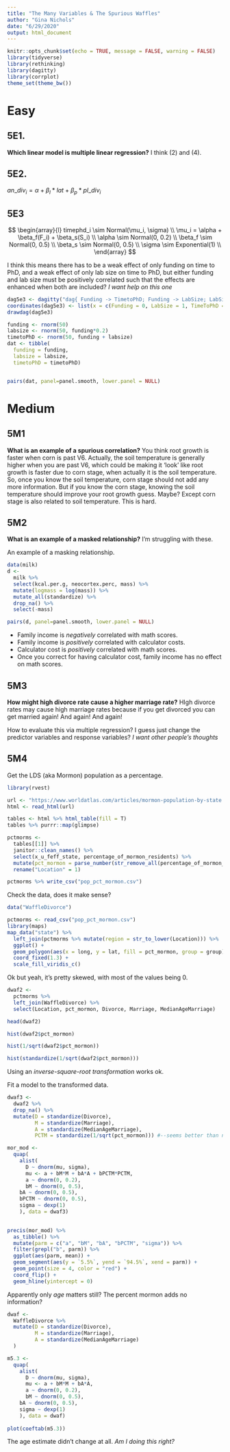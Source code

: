 ```yaml
---
title: "The Many Variables & The Spurious Waffles"
author: "Gina Nichols"
date: "6/29/2020"
output: html_document
---
```



```r
knitr::opts_chunk$set(echo = TRUE, message = FALSE, warning = FALSE)
library(tidyverse)
library(rethinking)
library(dagitty)
library(corrplot)
theme_set(theme_bw())
```

# Easy

## 5E1. 
**Which linear model is multiple linear regression?**
I think (2) and (4). 

## 5E2. 
$an\_div_i = \alpha + \beta_l*lat + \beta_p*pl\_div_i$

## 5E3
$$
\begin{array}{l}
timephd_i \sim Normal(\mu_i, \sigma) \\
\mu_i = \alpha + \beta_f(F_i) + \beta_s(S_i) \\
\alpha \sim Normal(0, 0.2) \\
\beta_f \sim Normal(0, 0.5) \\
\beta_s \sim Normal(0, 0.5) \\
\sigma \sim Exponential(1) \\
\end{array}
$$

I think this means there has to be a weak effect of only funding on time to PhD, and a weak effect of only lab size on time to PhD, but either funding and lab size must be positively correlated such that the effects are enhanced when both are included? 
*I want help on this one*

```r
dag5e3 <- dagitty("dag{ Funding -> TimetoPhD; Funding -> LabSize; LabSize -> TimetoPhD }")
coordinates(dag5e3) <- list(x = c(Funding = 0, LabSize = 1, TimeToPhD = 2), y = c(Funding = 0, LabSize = 1, TimeToPhD = 0))
drawdag(dag5e3)


```

```r
funding <- rnorm(50)
labsize <- rnorm(50, funding*0.2)
timetoPhD <- rnorm(50, funding + labsize)
dat <- tibble(
  funding = funding,
  labsize = labsize, 
  timetoPhD = timetoPhD)


pairs(dat, panel=panel.smooth, lower.panel = NULL)
```

# Medium

## 5M1
**What is an example of a spurious correlation?**
You think root growth is faster when corn is past V6.
Actually, the soil temperature is generally higher when you are past V6, which could be making it 'look' like root growth is faster due to corn stage, when actually it is the soil temperature. So, once you know the soil temperature, corn stage should not add any more information. But if you know the corn stage, knowing the soil temperature should improve your root growth guess. Maybe? Except corn stage is also related to soil temperature. This is hard. 

## 5M2
**What is an example of a masked relationship?**
I'm struggling with these. 

An example of a masking relationship.
```r
data(milk)
d <- 
  milk %>% 
  select(kcal.per.g, neocortex.perc, mass) %>% 
  mutate(logmass = log(mass)) %>% 
  mutate_all(standardize) %>% 
  drop_na() %>% 
  select(-mass) 

pairs(d, panel=panel.smooth, lower.panel = NULL)
```

- Family income is *negatively* correlated with math scores. 
- Family income is *positively* correlated with calculator costs. 
- Calculator cost is *positively* correlated with math scores. 
- Once you correct for having calculator cost, family income has no effect on math scores.  

## 5M3
**How might high divorce rate cause a higher marriage rate?**
HIgh divorce rates may cause high marriage rates because if you get divorced you can get married again! And again! And again!

How to evaluate this via multiple regression? I guess just change the predictor variables and response variables?
*I want other people's thoughts*

## 5M4 

Get the LDS (aka Mormon) population as a percentage. 

```r
library(rvest)

url <- "https://www.worldatlas.com/articles/mormon-population-by-state.html"
html <- read_html(url)

tables <- html %>% html_table(fill = T)
tables %>% purrr::map(glimpse)

pctmorms <-
  tables[[1]] %>%
  janitor::clean_names() %>%
  select(x_u_feff_state, percentage_of_mormon_residents) %>%
  mutate(pct_mormon = parse_number(str_remove_all(percentage_of_mormon_residents, "%"))) %>%
  rename("Location" = 1)

pctmorms %>% write_csv("pop_pct_mormon.csv")
```

Check the data, does it make sense?
```r
data("WaffleDivorce")

pctmorms <- read_csv("pop_pct_mormon.csv")
library(maps)
map_data("state") %>% 
  left_join(pctmorms %>% mutate(region = str_to_lower(Location))) %>% 
  ggplot() + 
  geom_polygon(aes(x = long, y = lat, fill = pct_mormon, group = group), color = "white") + 
  coord_fixed(1.3) +
  scale_fill_viridis_c()

```

Ok but yeah, it's pretty skewed, with most of the values being 0. 
```r

dwaf2 <- 
  pctmorms %>% 
  left_join(WaffleDivorce) %>% 
  select(Location, pct_mormon, Divorce, Marriage, MedianAgeMarriage)

head(dwaf2)

hist(dwaf2$pct_mormon)

hist(1/sqrt(dwaf2$pct_mormon))

hist(standardize(1/sqrt(dwaf2$pct_mormon)))
```

Using an *inverse-square-root transformation* works ok.   
  
  

Fit a model to the transformed data. 

```r
dwaf3 <- 
  dwaf2 %>% 
  drop_na() %>% 
  mutate(D = standardize(Divorce),
         M = standardize(Marriage),
         A = standardize(MedianAgeMarriage),
         PCTM = standardize(1/sqrt(pct_mormon))) #--seems better than nothing

mor_mod <- 
  quap(
    alist(
      D ~ dnorm(mu, sigma),
      mu <- a + bM*M + bA*A + bPCTM*PCTM,
      a ~ dnorm(0, 0.2),
      bM ~ dnorm(0, 0.5),
    bA ~ dnorm(0, 0.5),
    bPCTM ~ dnorm(0, 0.5),
    sigma ~ dexp(1)
    ), data = dwaf3)
      

precis(mor_mod) %>% 
  as_tibble() %>% 
  mutate(parm = c("a", "bM", "bA", "bPCTM", "sigma")) %>% 
  filter(grepl("b", parm)) %>% 
  ggplot(aes(parm, mean)) + 
  geom_segment(aes(y = `5.5%`, yend = `94.5%`, xend = parm)) + 
  geom_point(size = 4, color = "red") + 
  coord_flip() + 
  geom_hline(yintercept = 0) 

```

Apparently only *age* matters still? The percent mormon adds no information?
```r

dwaf <- 
  WaffleDivorce %>% 
  mutate(D = standardize(Divorce),
         M = standardize(Marriage),
         A = standardize(MedianAgeMarriage)
  )

m5.3 <- 
  quap(
    alist(
      D ~ dnorm(mu, sigma),
      mu <- a + bM*M + bA*A,
      a ~ dnorm(0, 0.2),
      bM ~ dnorm(0, 0.5),
    bA ~ dnorm(0, 0.5),
    sigma ~ dexp(1)
    ), data = dwaf)
      
plot(coeftab(m5.3))
```

The age estimate didn't change at all. *Am I doing this right?*
